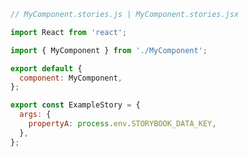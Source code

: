 ```js
// MyComponent.stories.js | MyComponent.stories.jsx

import React from 'react';

import { MyComponent } from './MyComponent';

export default {
  component: MyComponent,
};

export const ExampleStory = {
  args: {
    propertyA: process.env.STORYBOOK_DATA_KEY,
  },
};
```
